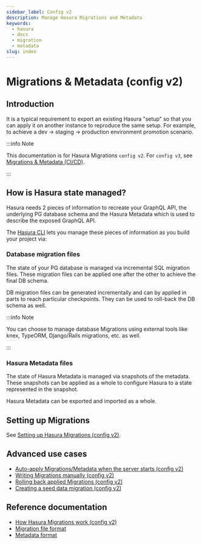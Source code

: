 ```yaml
---
sidebar_label: Config v2
description: Manage Hasura Migrations and Metadata
keywords:
  - hasura
  - docs
  - migration
  - metadata
slug: index
---
```


# Migrations & Metadata (config v2)

## Introduction

It is a typical requirement to export an existing Hasura "setup" so that you can apply it on another instance to
reproduce the same setup. For example, to achieve a dev -> staging -> production environment promotion scenario.

:::info Note

This documentation is for Hasura Migrations `config v2`. For `config v3`, see
[Migrations & Metadata (CI/CD)](/migrations-metadata-seeds/overview.mdx).

:::

## How is Hasura state managed?

Hasura needs 2 pieces of information to recreate your GraphQL API, the underlying PG database schema and the Hasura
Metadata which is used to describe the exposed GraphQL API.

The [Hasura CLI](/hasura-cli/overview.mdx) lets you manage these pieces of information as you build your project via:

### Database migration files

The state of your PG database is managed via incremental SQL migration files. These migration files can be applied one
after the other to achieve the final DB schema.

DB migration files can be generated incrementally and can by applied in parts to reach particular checkpoints. They can
be used to roll-back the DB schema as well.

:::info Note

You can choose to manage database Migrations using external tools like knex, TypeORM, Django/Rails migrations, etc. as
well.

:::

### Hasura Metadata files

The state of Hasura Metadata is managed via snapshots of the metadata. These snapshots can be applied as a whole to
configure Hasura to a state represented in the snapshot.

Hasura Metadata can be exported and imported as a whole.

## Setting up Migrations

See
[Setting up Hasura Migrations (config v2)](/migrations-metadata-seeds/legacy-configs/config-v2/migrations-setup.mdx).

## Advanced use cases

- [Auto-apply Migrations/Metadata when the server starts (config v2)](/migrations-metadata-seeds/legacy-configs/config-v2/advanced/auto-apply-migrations.mdx)
- [Writing Migrations manually (config v2)](/migrations-metadata-seeds/legacy-configs/config-v2/advanced/writing-migrations-manually.mdx)
- [Rolling back applied Migrations (config v2)](/migrations-metadata-seeds/legacy-configs/config-v2/advanced/rolling-back-migrations.mdx)
- [Creating a seed data migration (config v2)](/migrations-metadata-seeds/legacy-configs/config-v2/advanced/seed-data-migration.mdx)

## Reference documentation

- [How Hasura Migrations work (config v2)](/migrations-metadata-seeds/legacy-configs/config-v2/reference/how-it-works.mdx)
- [Migration file format](/migrations-metadata-seeds/legacy-configs/config-v2/reference/migration-file-format.mdx)
- [Metadata format](/migrations-metadata-seeds/legacy-configs/config-v2/reference/metadata-format.mdx)
